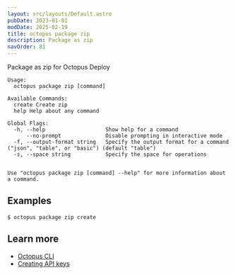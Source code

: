 ```yaml
---
layout: src/layouts/Default.astro
pubDate: 2023-01-01
modDate: 2025-02-19
title: octopus package zip
description: Package as zip
navOrder: 81
---
```


Package as zip for Octopus Deploy

```
Usage:
  octopus package zip [command]

Available Commands:
  create Create zip
  help Help about any command

Global Flags:
  -h, --help                   Show help for a command
      --no-prompt              Disable prompting in interactive mode
  -f, --output-format string   Specify the output format for a command ("json", "table", or "basic") (default "table")
  -s, --space string           Specify the space for operations


Use "octopus package zip [command] --help" for more information about a command.
```

## Examples

<SamplesInstance />

```
$ octopus package zip create

```

## Learn more

- [Octopus CLI](/docs/octopus-rest-api/cli)
- [Creating API keys](/docs/octopus-rest-api/how-to-create-an-api-key)